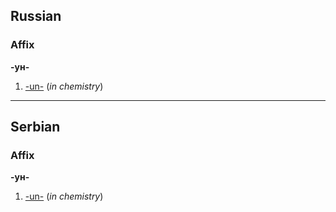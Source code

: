 ==Russian==
===Affix===
'''-ун-'''

#[[-un-]] (''in chemistry'')

----
==Serbian==
===Affix===
'''-ун-'''

#[[-un-]] (''in chemistry'')